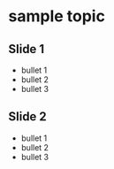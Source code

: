 
# sample topic

## Slide 1

* bullet 1
* bullet 2
* bullet 3

## Slide 2

* bullet 1
* bullet 2
* bullet 3
